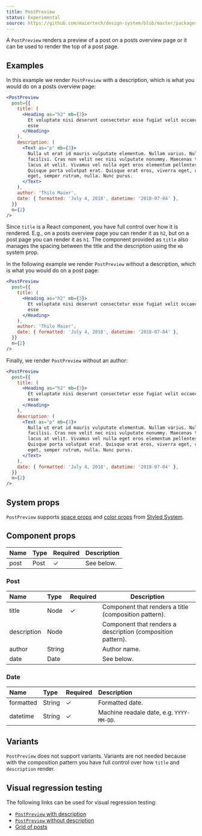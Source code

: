 ```yaml
---
title: PostPreview
status: Experimental
source: https://github.com/maiertech/design-system/blob/master/packages/components/src/post-preview.js
---
```


A `PostPreview` renders a preview of a post on a posts overview page or it can
be used to render the top of a post page.

## Examples

In this example we render `PostPreview` with a description, which is what you
would do on a posts overview page:

```jsx live
<PostPreview
  post={{
    title: (
      <Heading as="h2" mb={3}>
        Et voluptate nisi deserunt consectetur esse fugiat velit occaecat veniam
        esse
      </Heading>
    ),
    description: (
      <Text as="p" mb={3}>
        Nulla ut erat id mauris vulputate elementum. Nullam varius. Nulla
        facilisi. Cras non velit nec nisi vulputate nonummy. Maecenas tincidunt
        lacus at velit. Vivamus vel nulla eget eros elementum pellentesque.
        Quisque porta volutpat erat. Quisque erat eros, viverra eget, congue
        eget, semper rutrum, nulla. Nunc purus.
      </Text>
    ),
    author: 'Thilo Maier',
    date: { formatted: 'July 4, 2018', datetime: '2018-07-04' },
  }}
  m={2}
/>
```

Since `title` is a React component, you have full control over how it is
rendered. E.g., on a posts overview page you can render it as `h2`, but on a
post page you can render it as `h1`. The component provided as `title` also
manages the spacing between the title and the description using the `mb` system
prop.

In the following example we render `PostPreview` without a description, which is
what you would do on a post page:

```jsx live
<PostPreview
  post={{
    title: (
      <Heading as="h2" mb={3}>
        Et voluptate nisi deserunt consectetur esse fugiat velit occaecat veniam
        esse
      </Heading>
    ),
    author: 'Thilo Maier',
    date: { formatted: 'July 4, 2018', datetime: '2018-07-04' },
  }}
  m={2}
/>
```

Finally, we render `PostPreview` without an author:

```jsx live
<PostPreview
  post={{
    title: (
      <Heading as="h2" mb={3}>
        Et voluptate nisi deserunt consectetur esse fugiat velit occaecat veniam
        esse
      </Heading>
    ),
    description: (
      <Text as="p" mb={3}>
        Nulla ut erat id mauris vulputate elementum. Nullam varius. Nulla
        facilisi. Cras non velit nec nisi vulputate nonummy. Maecenas tincidunt
        lacus at velit. Vivamus vel nulla eget eros elementum pellentesque.
        Quisque porta volutpat erat. Quisque erat eros, viverra eget, congue
        eget, semper rutrum, nulla. Nunc purus.
      </Text>
    ),
    date: { formatted: 'July 4, 2018', datetime: '2018-07-04' },
  }}
  m={2}
/>
```

## System props

`PostPreview` supports [space props](https://styled-system.com/api#space) and
[color props](https://styled-system.com/api#color) from
[Styled System](https://styled-system.com/).

## Component props

| Name | Type | Required | Description |
| :--- | :--- | :------- | :---------- |
| post | Post | ✓        | See below.  |

### Post

| Name        | Type   | Required | Description                                                 |
| :---------- | :----- | :------- | ----------------------------------------------------------- |
| title       | Node   | ✓        | Component that renders a title (composition pattern).       |
| description | Node   |          | Component that renders a description (composition pattern). |
| author      | String |          | Author name.                                                |
| date        | Date   |          | See below.                                                  |

### Date

| Name      | Type   | Required | Description                              |
| :-------- | :----- | :------- | :--------------------------------------- |
| formatted | String | ✓        | Formatted date.                          |
| datetime  | String | ✓        | Machine readale date, e.g. `YYYY-MM-DD`. |

## Variants

`PostPreview` does not support variants. Variants are not needed because with
the composition pattern you have full control over how `title` and `description`
render.

## Visual regression testing

The following links can be used for visual regression testing:

- [`PostPreview` with description](/post-preview/with-description)
- [`PostPreview` without description](/post-preview/without-description)
- [Grid of posts](/post-preview/grid-of-posts)
